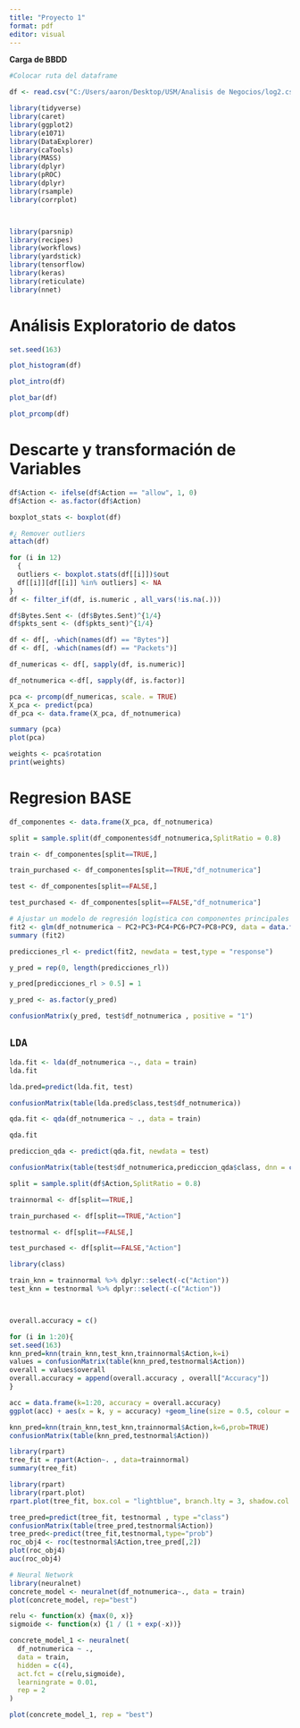 ---
title: "Proyecto 1"
format: pdf
editor: visual
---

**Carga de BBDD**

```{r}
#Colocar ruta del dataframe

df <- read.csv("C:/Users/aaron/Desktop/USM/Analisis de Negocios/log2.csv")
```

```{r , results='hide', warning=FALSE, message=FALSE}


library(tidyverse)
library(caret)
library(ggplot2)
library(e1071)
library(DataExplorer)
library(caTools)
library(MASS)
library(dplyr)
library(pROC)
library(dplyr)
library(rsample)
library(corrplot)



library(parsnip)
library(recipes)
library(workflows)
library(yardstick)
library(tensorflow)
library(keras)
library(reticulate)
library(nnet)
```

# **Análisis Exploratorio de datos**

```{r}
set.seed(163)
```

```{r}
plot_histogram(df)
```

```{r}
plot_intro(df)
```

```{r}
plot_bar(df)
```

```{r}
plot_prcomp(df)
```

# **Descarte y transformación de Variables**

```{r}

df$Action <- ifelse(df$Action == "allow", 1, 0)
df$Action <- as.factor(df$Action)

```

```{r}
boxplot_stats <- boxplot(df)
```

```{r}
#¿ Remover outliers
attach(df)

for (i in 12)
  {
  outliers <- boxplot.stats(df[[i]])$out
  df[[i]][df[[i]] %in% outliers] <- NA
}
df <- filter_if(df, is.numeric , all_vars(!is.na(.)))
```

```{r}
df$Bytes.Sent <- (df$Bytes.Sent)^{1/4}
df$pkts_sent <- (df$pkts_sent)^{1/4}
```

```{r}
df <- df[, -which(names(df) == "Bytes")]
df <- df[, -which(names(df) == "Packets")]

```

```{r}
df_numericas <- df[, sapply(df, is.numeric)]

df_notnumerica <-df[, sapply(df, is.factor)]


```

```{r}
pca <- prcomp(df_numericas, scale. = TRUE)
X_pca <- predict(pca)
df_pca <- data.frame(X_pca, df_notnumerica)
```

```{r}
summary (pca)
plot(pca)
```

```{r}
weights <- pca$rotation
print(weights)
```

# **Regresion BASE**

```{r}
df_componentes <- data.frame(X_pca, df_notnumerica)
```

```{r}
split = sample.split(df_componentes$df_notnumerica,SplitRatio = 0.8)

train <- df_componentes[split==TRUE,]

train_purchased <- df_componentes[split==TRUE,"df_notnumerica"]

test <- df_componentes[split==FALSE,]

test_purchased <- df_componentes[split==FALSE,"df_notnumerica"]

```

```{r}
# Ajustar un modelo de regresión logística con componentes principales
fit2 <- glm(df_notnumerica ~ PC2+PC3+PC4+PC6+PC7+PC8+PC9, data = data.frame(train), family = binomial)
summary (fit2)
```

```{r}



predicciones_rl <- predict(fit2, newdata = test,type = "response")

y_pred = rep(0, length(predicciones_rl))

y_pred[predicciones_rl > 0.5] = 1

y_pred <- as.factor(y_pred)

confusionMatrix(y_pred, test$df_notnumerica , positive = "1")
```

## **`LDA`**

```{r}
lda.fit <- lda(df_notnumerica ~., data = train)
lda.fit
```

```{r}
lda.pred=predict(lda.fit, test)

confusionMatrix(table(lda.pred$class,test$df_notnumerica))
```

```{r}
qda.fit <- qda(df_notnumerica ~ ., data = train)

qda.fit

```

```{r}
prediccion_qda <- predict(qda.fit, newdata = test)

confusionMatrix(table(test$df_notnumerica,prediccion_qda$class, dnn = c ("clase real","clase predicha")))
```

```{r}
split = sample.split(df$Action,SplitRatio = 0.8)

trainnormal <- df[split==TRUE,]

train_purchased <- df[split==TRUE,"Action"]

testnormal <- df[split==FALSE,]

test_purchased <- df[split==FALSE,"Action"]
```

```{r}
library(class)
```

```{r}


train_knn = trainnormal %>% dplyr::select(-c("Action"))
test_knn = testnormal %>% dplyr::select(-c("Action"))



overall.accuracy = c()

for (i in 1:20){
set.seed(163)
knn_pred=knn(train_knn,test_knn,trainnormal$Action,k=i)
values = confusionMatrix(table(knn_pred,testnormal$Action))
overall = values$overall
overall.accuracy = append(overall.accuracy , overall["Accuracy"])
}

acc = data.frame(k=1:20, accuracy = overall.accuracy)
ggplot(acc) + aes(x = k, y = accuracy) +geom_line(size = 0.5, colour = "#112446") + theme_light()
```

```{r}
knn_pred=knn(train_knn,test_knn,trainnormal$Action,k=6,prob=TRUE)
confusionMatrix(table(knn_pred,testnormal$Action))
```

```{r}
library(rpart)
tree_fit = rpart(Action~. , data=trainnormal)
summary(tree_fit)

```

```{r}
library(rpart)
library(rpart.plot)
rpart.plot(tree_fit, box.col = "lightblue", branch.lty = 3, shadow.col = "gray", main = "Árbol de Decisión", fallen.leaves = TRUE, cex = 0.8)

```

```{r}
tree_pred=predict(tree_fit, testnormal , type ="class")
confusionMatrix(table(tree_pred,testnormal$Action))
tree_pred<-predict(tree_fit,testnormal,type="prob")
roc_obj4 <- roc(testnormal$Action,tree_pred[,2])
plot(roc_obj4)
auc(roc_obj4)
```

```{r}
# Neural Network
library(neuralnet)
concrete_model <- neuralnet(df_notnumerica~., data = train)
plot(concrete_model, rep="best")
```

```{r}
relu <- function(x) {max(0, x)}
sigmoide <- function(x) {1 / (1 + exp(-x))}

```

```{r}
concrete_model_1 <- neuralnet(
  df_notnumerica ~ .,
  data = train,
  hidden = c(4),
  act.fct = c(relu,sigmoide),
  learningrate = 0.01,
  rep = 2
)

plot(concrete_model_1, rep = "best")
```
